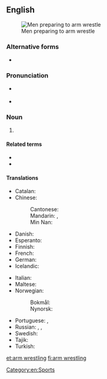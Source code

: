 ==English==
{{wikipedia}}
[[Image:Wikimania_4_augustus_2005_011.jpg|thumb|Men preparing to arm wrestle]]

===Alternative forms===
* {{l|en|arm-wrestling}}

===Pronunciation===
* {{a|UK}} {{IPA|/ˈɑːm ˌɹɛs.lɪŋ/|lang=en}}
* {{a|US}} {{IPA|/ˈɑɹm ˌɹɛs.lɪŋ/|lang=en}}

===Noun===
{{en-noun|-}}

# {{l|en|A [[strength]] [[sport]] with two [[participant]]s, in which each participant [[grip]]s the other's [[hand]] and tries to [[pin]] the other's arm onto a [[surface]].}}

====Related terms====
* {{l|en|arm wrestle}}
* {{l|en|arm wrestler}}

====Translations====
{{trans-top|a sport}}
* Catalan: {{t+|ca|torcebraç|m}}
* Chinese:
*: Cantonese: {{t|yue|拗手瓜|tr=aau2 sau2 gwaa1|sc=Hani}}
*: Mandarin: {{t|cmn|比腕力|tr=bǐwànlì|sc=Hani}}, {{t|cmn|掰手腕|tr=bāishǒuwàn|sc=Hani}}
*: Min Nan: {{t+|nan|遏手把|tr=at-chhiú-pà|sc=Hani}}
* Danish: {{t|da|armlægning|c}}
* Esperanto: {{t|eo|pojnduelo}}
* Finnish: {{t+|fi|kädenvääntö}}
* French: {{t+|fr|bras de fer|m}}
* German: {{t|de|Armdrücken|n}}
* Icelandic: {{t|is|sjómaður|m}}
{{trans-mid}}
* Italian: {{t|it|braccio di ferro|m}}
* Maltese: {{t|mt|tal-id}}
* Norwegian:
*: Bokmål: {{t|nb|håndbak|m}}
*: Nynorsk: {{t|nn|handbak|m}}
* Portuguese: {{t|pt|queda de braço|f}}, {{t+|pt|braço de ferro|m}}
* Russian: {{t|ru|борьба́ на рука́х|f}}, {{t+|ru|армре́стлинг|m|tr=armrɛ́stling}}, {{t+|ru|а́рмрестлинг|m|tr=ármrɛstling}}
* Swedish: {{t+|sv|armbrytning|c}}
* Tajik: {{t|tg|дастхобонӣ|sc=Cyrl|tr=dast-xobonī}}
* Turkish: {{t+|tr|bilek güreşi}}
{{trans-bottom}}

[[Category:en:Sports]]

[[et:arm wrestling]]
[[fi:arm wrestling]]